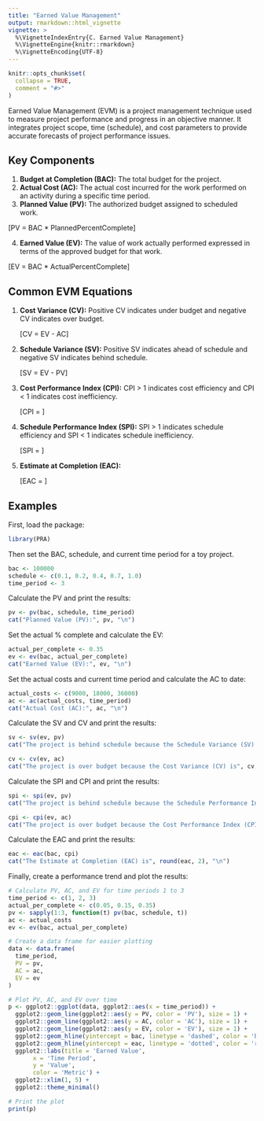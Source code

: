 ```yaml
---
title: "Earned Value Management"
output: rmarkdown::html_vignette
vignette: >
  %\VignetteIndexEntry{C. Earned Value Management}
  %\VignetteEngine{knitr::rmarkdown}
  %\VignetteEncoding{UTF-8}
---
```


```r
knitr::opts_chunk$set(
  collapse = TRUE,
  comment = "#>"
)
```

Earned Value Management (EVM) is a project management technique used to measure project performance and progress in an objective manner. It integrates project scope, time (schedule), and cost parameters to provide accurate forecasts of project performance issues.

## Key Components

1. **Budget at Completion (BAC):** The total budget for the project.
2. **Actual Cost (AC):** The actual cost incurred for the work performed on an activity during a specific time period.
3. **Planned Value (PV):** The authorized budget assigned to scheduled work.

\[PV = BAC * PlannedPercentComplete\]

4. **Earned Value (EV):** The value of work actually performed expressed in terms of the approved budget for that work.

\[EV = BAC * ActualPercentComplete\]

## Common EVM Equations

1. **Cost Variance (CV):** Positive CV indicates under budget and negative CV indicates over budget.
   
   \[CV = EV - AC\]
   
2. **Schedule Variance (SV):** Positive SV indicates ahead of schedule and negative SV indicates behind schedule.
   
   \[SV = EV - PV\]
   
3. **Cost Performance Index (CPI):** CPI > 1 indicates cost efficiency and CPI < 1 indicates cost inefficiency.

   \[CPI = \frac{EV}{AC}\]
  
4. **Schedule Performance Index (SPI):** SPI > 1 indicates schedule efficiency and SPI < 1 indicates schedule inefficiency.
   
   \[SPI = \frac{EV}{PV}\]
   
5. **Estimate at Completion (EAC):**
   
   \[EAC = \frac{BAC}{CPI}\]

## Examples

First, load the package:
```r
library(PRA)
```

Then set the BAC, schedule, and current time period for a toy project.
```r
bac <- 100000
schedule <- c(0.1, 0.2, 0.4, 0.7, 1.0)
time_period <- 3
```

Calculate the PV and print the results:
```r
pv <- pv(bac, schedule, time_period)
cat("Planned Value (PV):", pv, "\n")
```

Set the actual % complete and calculate the EV:
```r
actual_per_complete <- 0.35
ev <- ev(bac, actual_per_complete)
cat("Earned Value (EV):", ev, "\n")
```

Set the actual costs and current time period and calculate the AC to date:

```r
actual_costs <- c(9000, 18000, 36000)
ac <- ac(actual_costs, time_period)
cat("Actual Cost (AC):", ac, "\n")
```

Calculate the SV and CV and print the results:
```r
sv <- sv(ev, pv)
cat("The project is behind schedule because the Schedule Variance (SV) is", sv, "\n")

cv <- cv(ev, ac)
cat("The project is over budget because the Cost Variance (CV) is", cv, "\n")
```

Calculate the SPI and CPI and print the results:
```r
spi <- spi(ev, pv)
cat("The project is behind schedule because the Schedule Performance Index (SPI) is", round(spi, 2), "\n")

cpi <- cpi(ev, ac)
cat("The project is over budget because the Cost Performance Index (CPI) is", round(cpi, 2), "\n")
```

Calculate the EAC and print the results:
```r
eac <- eac(bac, cpi)
cat("The Estimate at Completion (EAC) is", round(eac, 2), "\n")
```

Finally, create a performance trend and plot the results:

```r
# Calculate PV, AC, and EV for time periods 1 to 3
time_period <- c(1, 2, 3)
actual_per_complete <- c(0.05, 0.15, 0.35)
pv <- sapply(1:3, function(t) pv(bac, schedule, t))
ac <- actual_costs
ev <- ev(bac, actual_per_complete)

# Create a data frame for easier plotting
data <- data.frame(
  time_period,
  PV = pv,
  AC = ac,
  EV = ev
)

# Plot PV, AC, and EV over time
p <- ggplot2::ggplot(data, ggplot2::aes(x = time_period)) +
  ggplot2::geom_line(ggplot2::aes(y = PV, color = 'PV'), size = 1) +
  ggplot2::geom_line(ggplot2::aes(y = AC, color = 'AC'), size = 1) +
  ggplot2::geom_line(ggplot2::aes(y = EV, color = 'EV'), size = 1) +
  ggplot2::geom_hline(yintercept = bac, linetype = 'dashed', color = 'blue', size = 1, show.legend = TRUE) +
  ggplot2::geom_hline(yintercept = eac, linetype = 'dotted', color = 'red', size = 1, show.legend = TRUE) +
  ggplot2::labs(title = 'Earned Value',
       x = 'Time Period',
       y = 'Value',
       color = 'Metric') +
  ggplot2::xlim(1, 5) +
  ggplot2::theme_minimal()

# Print the plot
print(p)
```
